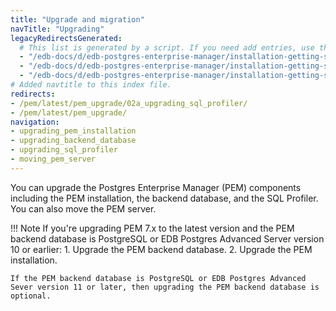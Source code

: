 ```yaml
---
title: "Upgrade and migration"
navTitle: "Upgrading"
legacyRedirectsGenerated:
  # This list is generated by a script. If you need add entries, use the `legacyRedirects` key.
  - "/edb-docs/d/edb-postgres-enterprise-manager/installation-getting-started/upgrade-migration-guide/8.0/genindex.html"
  - "/edb-docs/d/edb-postgres-enterprise-manager/installation-getting-started/upgrade-migration-guide/8.0/conclusion.html"
  - "/edb-docs/d/edb-postgres-enterprise-manager/installation-getting-started/upgrade-migration-guide/8.0/index.html"
# Added navtitle to this index file.
redirects:
- /pem/latest/pem_upgrade/02a_upgrading_sql_profiler/
- /pem/latest/pem_upgrade/
navigation:
- upgrading_pem_installation
- upgrading_backend_database
- upgrading_sql_profiler
- moving_pem_server
---
```


You can upgrade the Postgres Enterprise Manager (PEM) components including the PEM installation, the backend database, and the SQL Profiler. You can also move the PEM server.

!!! Note
    If you're upgrading PEM 7.x to the latest version and the PEM backend database is PostgreSQL or EDB Postgres Advanced Server version 10 or earlier:
    1.  Upgrade the PEM backend database.
    2.  Upgrade the PEM installation.

    If the PEM backend database is PostgreSQL or EDB Postgres Advanced Sever version 11 or later, then upgrading the PEM backend database is optional.